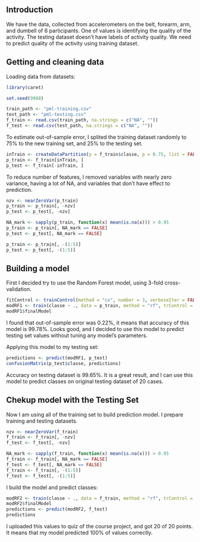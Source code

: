 ## Introduction

We have the data, collected from accelerometers on the belt, forearm, arm, and dumbell of 6 participants. One of values is identifying the quality of the activity.
The testing dataset doesn't have labels of activity quality. We need to predict quality of the activity using training dataset.

## Getting and cleaning data

Loading data from datasets:

```r
library(caret)

set.seed(9988)

train_path <- "pml-training.csv"
test_path <- "pml-testing.csv"
f_train <- read.csv(train_path, na.strings = c("NA", ""))
f_test <- read.csv(test_path, na.strings = c("NA", ""))
```

To estimate out-of-sample error, I splited the training dataset randomly to 75% to the new training set, and 25% to the testing set.

```r
inTrain <- createDataPartition(y = f_train$classe, p = 0.75, list = FALSE)
p_train <- f_train[inTrain, ]
p_test <- f_train[-inTrain, ]
```

To reduce number of features, I removed variables with nearly zero variance, having a lot of NA, and variables that don't have effect to prediction.

```r
nzv <- nearZeroVar(p_train)
p_train <- p_train[, -nzv]
p_test <- p_test[, -nzv]

NA_mark <- sapply(p_train, function(x) mean(is.na(x))) > 0.95
p_train <- p_train[, NA_mark == FALSE]
p_test <- p_test[, NA_mark == FALSE]

p_train <- p_train[, -(1:5)]
p_test <- p_test[, -(1:5)]
```

## Building a model
First I decided try to use the Random Forest model, using 3-fold cross-validation.

```r
fitControl <- trainControl(method = "cv", number = 3, verboseIter = FALSE)
modRF1 <- train(classe ~ ., data = p_train, method = "rf", trControl = fitControl)
modRF1$finalModel
```


I found that out-of-sample error was 0.22%, it means that accuracy of this model is 99.78%.
Looks good, and I decided to use this model to predict testing set values without tuning any model's parameters.

Applying this model to my testing set:
```r
predictions <- predict(modRF1, p_test)
confusionMatrix(p_test$classe, predictions)
```

Accuracy on testing dataset is 99.65%. It is a great result, and I can use this model to predict classes on original testing dataset of 20 cases.

## Chekup model with the Testing Set

Now I am using all of the training set to build prediction model. I prepare training and testing datasets.
```r
nzv <- nearZeroVar(f_train)
f_train <- f_train[, -nzv]
f_test <- f_test[, -nzv]

NA_mark <- sapply(f_train, function(x) mean(is.na(x))) > 0.95
f_train <- f_train[, NA_mark == FALSE]
f_test <- f_test[, NA_mark == FALSE]
f_train <- f_train[, -(1:5)]
f_test <- f_test[, -(1:5)]
```
I build the model and predict classes:
```r
modRF2 <- train(classe ~ ., data = f_train, method = "rf", trControl = fitControl)
modRF2$finalModel
predictions <- predict(modRF2, f_test)
predictions
```

I uploaded this values to quiz of the course project, and got 20 of 20 points. It means that my model predicted 100% of values correctly. 

